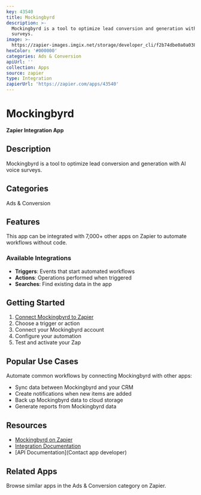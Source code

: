 ```yaml
---
key: 43540
title: Mockingbyrd
description: >-
  Mockingbyrd is a tool to optimize lead conversion and generation with AI voice
  surveys.
image: >-
  https://zapier-images.imgix.net/storage/developer_cli/f2b74dbe0a0a0382bb475aa0eb78b0c8.png?auto=format%2Ccompress&ixlib=python-3.0.0&q=50
hexColor: '#000000'
categories: Ads & Conversion
apiUrl: ''
collection: Apps
source: zapier
type: Integration
zapierUrl: 'https://zapier.com/apps/43540'
---
```

# Mockingbyrd

**Zapier Integration App**

## Description

Mockingbyrd is a tool to optimize lead conversion and generation with AI voice surveys.

## Categories

Ads & Conversion

## Features

This app can be integrated with 7,000+ other apps on Zapier to automate workflows without code.

### Available Integrations

- **Triggers**: Events that start automated workflows
- **Actions**: Operations performed when triggered
- **Searches**: Find existing data in the app

## Getting Started

1. [Connect Mockingbyrd to Zapier](https://zapier.com/apps/43540)
2. Choose a trigger or action
3. Connect your Mockingbyrd account
4. Configure your automation
5. Test and activate your Zap

## Popular Use Cases

Automate common workflows by connecting Mockingbyrd with other apps:

- Sync data between Mockingbyrd and your CRM
- Create notifications when new items are added
- Back up Mockingbyrd data to cloud storage
- Generate reports from Mockingbyrd data

## Resources

- [Mockingbyrd on Zapier](https://zapier.com/apps/43540)
- [Integration Documentation](https://zapier.com/apps/43540/integrations)
- [API Documentation](Contact app developer)

## Related Apps

Browse similar apps in the Ads & Conversion category on Zapier.
